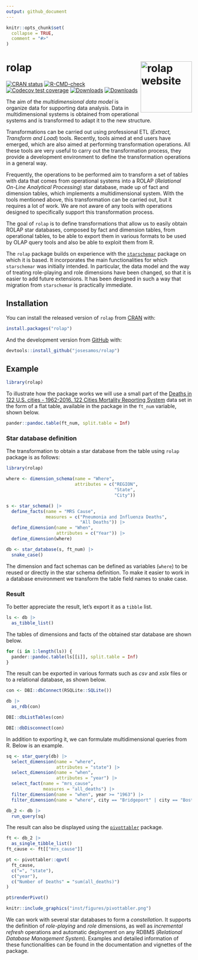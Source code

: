 ```yaml
---
output: github_document
---
```


<!-- README.md is generated from README.Rmd. Please edit that file -->

```r
knitr::opts_chunk$set(
  collapse = TRUE,
  comment = "#>"
)
```

# rolap <a href="https://josesamos.github.io/rolap/"><img src="man/figures/logo.png" align="right" height="139" alt="rolap website" /></a>

<!-- badges: start -->
[![CRAN status](https://www.r-pkg.org/badges/version/rolap)](https://CRAN.R-project.org/package=rolap)
[![R-CMD-check](https://github.com/josesamos/rolap/actions/workflows/R-CMD-check.yaml/badge.svg)](https://github.com/josesamos/rolap/actions/workflows/R-CMD-check.yaml)
[![Codecov test coverage](https://codecov.io/gh/josesamos/rolap/branch/master/graph/badge.svg)](https://app.codecov.io/gh/josesamos/rolap?branch=master)
[![Downloads](http://cranlogs.r-pkg.org/badges/rolap?color=brightgreen)](https://www.r-pkg.org:443/pkg/rolap)
[![Downloads](http://cranlogs.r-pkg.org/badges/grand-total/rolap?color=brightgreen)](https://www.r-pkg.org:443/pkg/rolap)
<!-- badges: end -->



The aim of the *multidimensional data model* is organize data for supporting data analysis. Data in multidimensional systems is obtained from operational systems and is transformed to adapt it to the new structure.

Transformations can be carried out using professional ETL (*Extract, Transform and Load*) tools. Recently, tools aimed at end users have emerged, which are also aimed at performing transformation operations. All these tools are very useful to carry out the transformation process, they provide a development environment to define the transformation operations in a general way.

Frequently, the operations to be performed aim to transform a set of tables with data that comes from operational systems into a ROLAP (*Relational On-Line Analytical Processing*) star database, made up of fact and dimension tables, which implements a multidimensional system. With the tools mentioned above, this transformation can be carried out, but it requires a lot of work. We are not aware of any tools with operations designed to specifically support this transformation process. 

The goal of `rolap` is to define transformations that allow us to easily obtain ROLAP star databases, composed by fact and dimension tables, from operational tables, to be able to export them in various formats to be used by OLAP query tools and also be able to exploit them from R. 

The `rolap` package builds on experience with the [`starschemar`](https://CRAN.R-project.org/package=starschemar) package on which it is based. It incorporates the main functionalities for which `starschemar` was initially intended. In particular, the data model and the way of treating role-playing and role dimensions have been changed, so that it is easier to add future extensions. It has been designed in such a way that migration from `starschemar` is practically immediate.

## Installation

You can install the released version of `rolap` from [CRAN](https://CRAN.R-project.org) with:

``` r
install.packages("rolap")
```

And the development version from [GitHub](https://github.com/) with:

``` r
devtools::install_github("josesamos/rolap")
```

## Example

```r
library(rolap)
```

To illustrate how the package works we will use a small part of the [Deaths in 122 U.S. cities - 1962-2016. 122 Cities Mortality Reporting System](https://catalog.data.gov/dataset/deaths-in-122-u-s-cities-1962-2016-122-cities-mortality-reporting-system) data set in the form of a flat table, available in the package in the `ft_num` variable, shown below.

```r
pander::pandoc.table(ft_num, split.table = Inf)
```

### Star database definition

The transformation to obtain a star database from the table using `rolap` package is as follows:

```r
library(rolap)

where <- dimension_schema(name = "Where",
                          attributes = c("REGION",
                                         "State",
                                         "City"))

s <- star_schema() |>
  define_facts(name = "MRS Cause",
               measures = c("Pneumonia and Influenza Deaths",
                            "All Deaths")) |>
  define_dimension(name = "When",
                   attributes = c("Year")) |>
  define_dimension(where)

db <- star_database(s, ft_num) |>
  snake_case()
```

The dimension and fact schemas can be defined as variables (`where`) to be reused or directly in the star schema definition. To make it easier to work in a database environment we transform the table field names to snake case. 

### Result

To better appreciate the result, let's export it as a `tibble` list.

```r
ls <- db |>
  as_tibble_list()
```

The tables of dimensions and facts of the obtained star database are shown below.

```r
for (i in 1:length(ls)) {
  pander::pandoc.table(ls[[i]], split.table = Inf)
}
```

The result can be exported in various formats such as *csv* and *xslx* files or to a relational database, as shown below.

```r
con <- DBI::dbConnect(RSQLite::SQLite())

db |>
  as_rdb(con)

DBI::dbListTables(con)

DBI::dbDisconnect(con)
```

In addition to exporting it, we can formulate multidimensional queries from R. Below is an example.

```r
sq <- star_query(db) |>
  select_dimension(name = "where",
                   attributes = "state") |>
  select_dimension(name = "when",
                   attributes = "year") |>
  select_fact(name = "mrs_cause",
              measures = "all_deaths") |>
  filter_dimension(name = "when", year >= "1963") |>
  filter_dimension(name = "where", city == "Bridgeport" | city == "Boston")

db_2 <- db |>
  run_query(sq)
```

The result can also be displayed using the [`pivottabler`](https://CRAN.R-project.org/package=pivottabler) package.

```r
ft <- db_2 |>
  as_single_tibble_list()
ft_cause <- ft[["mrs_cause"]]

pt <- pivottabler::qpvt(
  ft_cause,
  c("=", "state"),
  c("year"),
  c("Number of Deaths" = "sum(all_deaths)")
)

pt$renderPivot()
```


```r
knitr::include_graphics("inst/figures/pivottabler.png")
```


We can work with several star databases to form a *constellation*. It supports the definition of *role-playing* and *role* dimensions, as well as *incremental refresh* operations and automatic deployment on any RDBMS (*Relational Database Management System*). Examples and detailed information of these functionalities can be found in the documentation and vignettes of the package.
